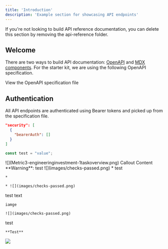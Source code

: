 ```yaml
---
title: 'Introduction'
description: 'Example section for showcasing API endpoints'
---
```


<Note>
  If you're not looking to build API reference documentation, you can delete
  this section by removing the api-reference folder.
</Note>

## Welcome

There are two ways to build API documentation: [OpenAPI](https://mintlify.com/docs/api-playground/openapi/setup) and [MDX components](https://mintlify.com/docs/api-playground/mdx/configuration). For the starter kit, we are using the following OpenAPI specification.

<Card title="Plant Store Endpoints" icon="leaf" href="https://github.com/mintlify/starter/blob/main/api-reference/openapi.json">
  View the OpenAPI specification file
</Card>

## Authentication

All API endpoints are authenticated using Bearer tokens and picked up from the specification file.

```json index.json
"security": [
  {
    "bearerAuth": []
  }
]
```

```js mtest
const test = "value";

```



<Tabs>
  <Tab title="Tab 1">
    ![](Metric3-engineeringinvestment-1taskoverview.png)
  </Tab>

  <Tab title="Tab 2">

  </Tab>
</Tabs>



<Info>
  Callout Content
</Info>



<Warning>
  **Warning**: test&#x20;
  ![](images/checks-passed.png)
</Warning>





<AccordionGroup>
  <Accordion title="Filter 1" defaultOpen={false}>
    * test

    *

    * ![](images/checks-passed.png)
  </Accordion>

  <Accordion title="New Accordion" defaultOpen="false">
    test text

    iamge

    ![](images/checks-passed.png)
  </Accordion>
</AccordionGroup>



<CardGroup cols="2">
  <Card title="Card" icon="test">
    test

    **Test**


  </Card>

  <Card title="Card" icon="sparkles" href="https://google.com">

  </Card>
</CardGroup>



![](Metric3-engineeringinvestment-2newthings.png)